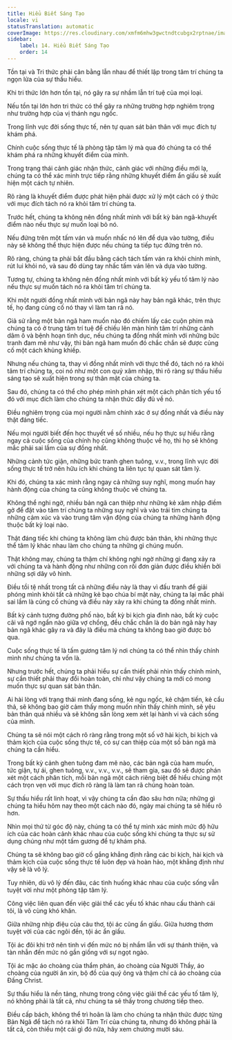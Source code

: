 ```yaml
---
title: Hiểu Biết Sáng Tạo
locale: vi
statusTranslation: automatic
coverImage: https://res.cloudinary.com/xmfm6mhw3gwctndtcubgx2rptnae/image/upload/v1741354419/small_cover_la_gran_rebelion_28716e29d2.webp
sidebar:
    label: 14. Hiểu Biết Sáng Tạo
    order: 14
---
```

Tồn tại và Tri thức phải cân bằng lẫn nhau để thiết lập trong tâm trí chúng ta ngọn lửa của sự thấu hiểu.

Khi tri thức lớn hơn tồn tại, nó gây ra sự nhầm lẫn trí tuệ của mọi loại.

Nếu tồn tại lớn hơn tri thức có thể gây ra những trường hợp nghiêm trọng như trường hợp của vị thánh ngu ngốc.

Trong lĩnh vực đời sống thực tế, nên tự quan sát bản thân với mục đích tự khám phá.

Chính cuộc sống thực tế là phòng tập tâm lý mà qua đó chúng ta có thể khám phá ra những khuyết điểm của mình.

Trong trạng thái cảnh giác nhận thức, cảnh giác với những điều mới lạ, chúng ta có thể xác minh trực tiếp rằng những khuyết điểm ẩn giấu sẽ xuất hiện một cách tự nhiên.

Rõ ràng là khuyết điểm được phát hiện phải được xử lý một cách có ý thức với mục đích tách nó ra khỏi tâm trí chúng ta.

Trước hết, chúng ta không nên đồng nhất mình với bất kỳ bản ngã-khuyết điểm nào nếu thực sự muốn loại bỏ nó.

Nếu đứng trên một tấm ván và muốn nhấc nó lên để dựa vào tường, điều này sẽ không thể thực hiện được nếu chúng ta tiếp tục đứng trên nó.

Rõ ràng, chúng ta phải bắt đầu bằng cách tách tấm ván ra khỏi chính mình, rút lui khỏi nó, và sau đó dùng tay nhấc tấm ván lên và dựa vào tường.

Tương tự, chúng ta không nên đồng nhất mình với bất kỳ yếu tố tâm lý nào nếu thực sự muốn tách nó ra khỏi tâm trí chúng ta.

Khi một người đồng nhất mình với bản ngã này hay bản ngã khác, trên thực tế, họ đang củng cố nó thay vì làm tan rã nó.

Giả sử rằng một bản ngã ham muốn nào đó chiếm lấy các cuộn phim mà chúng ta có ở trung tâm trí tuệ để chiếu lên màn hình tâm trí những cảnh dâm ô và bệnh hoạn tình dục, nếu chúng ta đồng nhất mình với những bức tranh đam mê như vậy, thì bản ngã ham muốn đó chắc chắn sẽ được củng cố một cách khủng khiếp.

Nhưng nếu chúng ta, thay vì đồng nhất mình với thực thể đó, tách nó ra khỏi tâm trí chúng ta, coi nó như một con quỷ xâm nhập, thì rõ ràng sự thấu hiểu sáng tạo sẽ xuất hiện trong sự thân mật của chúng ta.

Sau đó, chúng ta có thể cho phép mình phán xét một cách phân tích yếu tố đó với mục đích làm cho chúng ta nhận thức đầy đủ về nó.

Điều nghiêm trọng của mọi người nằm chính xác ở sự đồng nhất và điều này thật đáng tiếc.

Nếu mọi người biết đến học thuyết về số nhiều, nếu họ thực sự hiểu rằng ngay cả cuộc sống của chính họ cũng không thuộc về họ, thì họ sẽ không mắc phải sai lầm của sự đồng nhất.

Những cảnh tức giận, những bức tranh ghen tuông, v.v., trong lĩnh vực đời sống thực tế trở nên hữu ích khi chúng ta liên tục tự quan sát tâm lý.

Khi đó, chúng ta xác minh rằng ngay cả những suy nghĩ, mong muốn hay hành động của chúng ta cũng không thuộc về chúng ta.

Không thể nghi ngờ, nhiều bản ngã can thiệp như những kẻ xâm nhập điềm gở để đặt vào tâm trí chúng ta những suy nghĩ và vào trái tim chúng ta những cảm xúc và vào trung tâm vận động của chúng ta những hành động thuộc bất kỳ loại nào.

Thật đáng tiếc khi chúng ta không làm chủ được bản thân, khi những thực thể tâm lý khác nhau làm cho chúng ta những gì chúng muốn.

Thật không may, chúng ta thậm chí không nghi ngờ những gì đang xảy ra với chúng ta và hành động như những con rối đơn giản được điều khiển bởi những sợi dây vô hình.

Điều tồi tệ nhất trong tất cả những điều này là thay vì đấu tranh để giải phóng mình khỏi tất cả những kẻ bạo chúa bí mật này, chúng ta lại mắc phải sai lầm là củng cố chúng và điều này xảy ra khi chúng ta đồng nhất mình.

Bất kỳ cảnh tượng đường phố nào, bất kỳ bi kịch gia đình nào, bất kỳ cuộc cãi vã ngớ ngẩn nào giữa vợ chồng, đều chắc chắn là do bản ngã này hay bản ngã khác gây ra và đây là điều mà chúng ta không bao giờ được bỏ qua.

Cuộc sống thực tế là tấm gương tâm lý nơi chúng ta có thể nhìn thấy chính mình như chúng ta vốn là.

Nhưng trước hết, chúng ta phải hiểu sự cần thiết phải nhìn thấy chính mình, sự cần thiết phải thay đổi hoàn toàn, chỉ như vậy chúng ta mới có mong muốn thực sự quan sát bản thân.

Ai hài lòng với trạng thái mình đang sống, kẻ ngu ngốc, kẻ chậm tiến, kẻ cẩu thả, sẽ không bao giờ cảm thấy mong muốn nhìn thấy chính mình, sẽ yêu bản thân quá nhiều và sẽ không sẵn lòng xem xét lại hành vi và cách sống của mình.

Chúng ta sẽ nói một cách rõ ràng rằng trong một số vở hài kịch, bi kịch và thảm kịch của cuộc sống thực tế, có sự can thiệp của một số bản ngã mà chúng ta cần hiểu.

Trong bất kỳ cảnh ghen tuông đam mê nào, các bản ngã của ham muốn, tức giận, tự ái, ghen tuông, v.v., v.v., v.v., sẽ tham gia, sau đó sẽ được phán xét một cách phân tích, mỗi bản ngã một cách riêng biệt để hiểu chúng một cách trọn vẹn với mục đích rõ ràng là làm tan rã chúng hoàn toàn.

Sự thấu hiểu rất linh hoạt, vì vậy chúng ta cần đào sâu hơn nữa; những gì chúng ta hiểu hôm nay theo một cách nào đó, ngày mai chúng ta sẽ hiểu rõ hơn.

Nhìn mọi thứ từ góc độ này, chúng ta có thể tự mình xác minh mức độ hữu ích của các hoàn cảnh khác nhau của cuộc sống khi chúng ta thực sự sử dụng chúng như một tấm gương để tự khám phá.

Chúng ta sẽ không bao giờ cố gắng khẳng định rằng các bi kịch, hài kịch và thảm kịch của cuộc sống thực tế luôn đẹp và hoàn hảo, một khẳng định như vậy sẽ là vô lý.

Tuy nhiên, dù vô lý đến đâu, các tình huống khác nhau của cuộc sống vẫn tuyệt vời như một phòng tập tâm lý.

Công việc liên quan đến việc giải thể các yếu tố khác nhau cấu thành cái tôi, là vô cùng khó khăn.

Giữa những nhịp điệu của câu thơ, tội ác cũng ẩn giấu. Giữa hương thơm tuyệt vời của các ngôi đền, tội ác ẩn giấu.

Tội ác đôi khi trở nên tinh vi đến mức nó bị nhầm lẫn với sự thánh thiện, và tàn nhẫn đến mức nó gần giống với sự ngọt ngào.

Tội ác mặc áo choàng của thẩm phán, áo choàng của Người Thầy, áo choàng của người ăn xin, bộ đồ của quý ông và thậm chí cả áo choàng của Đấng Christ.

Sự thấu hiểu là nền tảng, nhưng trong công việc giải thể các yếu tố tâm lý, nó không phải là tất cả, như chúng ta sẽ thấy trong chương tiếp theo.

Điều cấp bách, không thể trì hoãn là làm cho chúng ta nhận thức được từng Bản Ngã để tách nó ra khỏi Tâm Trí của chúng ta, nhưng đó không phải là tất cả, còn thiếu một cái gì đó nữa, hãy xem chương mười sáu.

